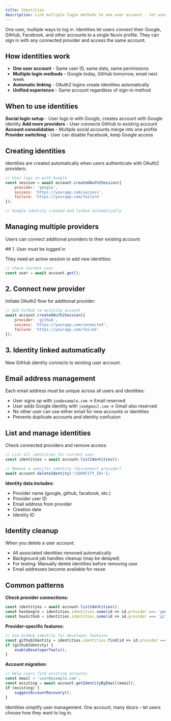 ```yaml
---
title: Identities
description: Link multiple login methods to one user account - let users connect Google, GitHub, Facebook and more to a single profile.
---
```


One user, multiple ways to log in. Identities let users connect their Google, GitHub, Facebook, and other accounts to a single Nuvix profile. They can sign in with any connected provider and access the same account.

## How identities work

- **One user account** - Same user ID, same data, same permissions
- **Multiple login methods** - Google today, GitHub tomorrow, email next week
- **Automatic linking** - OAuth2 logins create identities automatically
- **Unified experience** - Same account regardless of sign-in method

## When to use identities

**Social login setup** - User logs in with Google, creates account with Google identity
**Add more providers** - User connects GitHub to existing account  
**Account consolidation** - Multiple social accounts merge into one profile
**Provider switching** - User can disable Facebook, keep Google access

## Creating identities

Identities are created automatically when users authenticate with OAuth2 providers:

```javascript
// User logs in with Google
const session = await account.createOAuth2Session({
    provider: 'google',
    success: 'https://yourapp.com/success',
    failure: 'https://yourapp.com/failure'
});

// Google identity created and linked automatically
```

## Managing multiple providers

Users can connect additional providers to their existing account:

<Steps>
## 1. User must be logged in

They need an active session to add new identities:

```javascript
// Check current user
const user = await account.get();
```

## 2. Connect new provider

Initiate OAuth2 flow for additional provider:

```javascript
// Add GitHub to existing account
await account.createOAuth2Session({
    provider: 'github',
    success: 'https://yourapp.com/connected',
    failure: 'https://yourapp.com/failed'
});
```

## 3. Identity linked automatically

New GitHub identity connects to existing user account.
</Steps>

## Email address management

Each email address must be unique across all users and identities:

- User signs up with `joe@example.com` → Email reserved
- User adds Google identity with `joe@gmail.com` → Gmail also reserved  
- No other user can use either email for new accounts or identities
- Prevents duplicate accounts and identity confusion

## List and manage identities

Check connected providers and remove access:

```javascript
// List all identities for current user
const identities = await account.listIdentities();

// Remove a specific identity (disconnect provider)
await account.deleteIdentity('<IDENTITY_ID>');
```

**Identity data includes:**
- Provider name (google, github, facebook, etc.)
- Provider user ID
- Email address from provider
- Creation date
- Identity ID

## Identity cleanup

When you delete a user account:

- All associated identities removed automatically
- Background job handles cleanup (may be delayed)
- For testing: Manually delete identities before removing user
- Email addresses become available for reuse

## Common patterns

**Check provider connections:**
```javascript
const identities = await account.listIdentities();
const hasGoogle = identities.identities.some(id => id.provider === 'google');
const hasGithub = identities.identities.some(id => id.provider === 'github');
```

**Provider-specific features:**
```javascript
// Use GitHub identity for developer features
const githubIdentity = identities.identities.find(id => id.provider === 'github');
if (githubIdentity) {
    enableDeveloperTools();
}
```

**Account migration:**
```javascript
// Help users find existing accounts
const email = 'user@example.com';
const existing = await account.getIdentityByEmail(email);
if (existing) {
    suggestAccountRecovery();
}
```

Identities simplify user management. One account, many doors - let users choose how they want to log in.